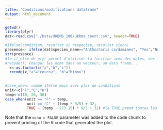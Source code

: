 ```yaml
---
title: "Conditions/modifications dataframe"
output: html_document
---
```


```r
getwd()
library(plyr)
dat<-read.csv("./Data/UKBMS_100/ukbms_count.csv", header=TRUE)

#Ifelse(condition, resultat si respectee, resultat sinon)
presence<- ifelse(dat$species_name=="Anthocharis cardamines", "Yes","No")
str(presence)
#le if_else de plyr permet d'utiliser la fonction avec des dates, des logiques
#recode(): Changer les noms dans un vecteur, un data frame...
  x<-as.factor(c("a","b","c"))
  recode(x,"a"="coucou", "b"="hibou")
  
  
#case_when: comme ifelse mais avec plus de conditions
unit<-c("F","C","K")
temp<-c(10, 20, 30)
case_when(unit == "F" ~ temp,
          unit == "C" ~ (temp * 9/5) + 32,
          TRUE ~ (temp - 273.15) * 9/5 + 32) #le TRUE prend toutes les conditions pas satisfaites


```



Note that the `echo = FALSE` parameter was added to the code chunk to prevent printing of the R code that generated the plot.
